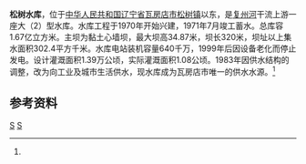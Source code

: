 {{Infobox Reservoir 
|name = 松树水库
|nickname =
|image = 
|image_caption = 
|map = 
|map_caption = 
|pushpin_map = China Liaoning
|pushpin_map_caption = 松树水库在辽宁的位置
|code =BBB40000212
|class = 大（2）型水库
|location_of_reservoir = 
|location_of_dam =[[辽宁省|辽宁省]][[瓦房店市|瓦房店市]][[松树镇_(瓦房店市)|松树镇]]
|inflow =复州河
|outflow =[[复州河|复州河]]
|catchment_area =302.4
|reservoir_area =
|mean_depth = 
|maximum_depth = 
|flood_level = 
|normal_water_level =
|dead_water_level = 
|water_quality = 
|island = 
|maximum_storage_capacity = 1.67亿
|normal_storage_capacity =
|type_of_dam =黏土心墙坝
|elevation_of_dam =
|height_of_dam =34.87
|length_of_dam =320
|width_of_dam =
|installed_capacity =640千瓦
|irrigated_area =1.08万公顷
|start = 1970年
|complete = 1971年7月
|cost = 
|emigrate =
|latd = 39
|latm = 49
|lats = 11.4
|latNS =N 
|longd = 122
|longm = 07
|longs =42.8
|longEW = E
|website = 
|footnotes = <ref name="中国河湖大典">{{cite book zh |author=《[[中国河湖大典|中国河湖大典]]》编纂委员会 |title=《中国河湖大典·黑龙江、辽河卷》 |format=M |edition=1 |location=北京 |publisher=中国水利水电出版社 |date=2014年4月 |pages=346页 |id= ISBN 978-7-5170-1950-3}}</ref>
}}
'''松树水库'''，位于[[中华人民共和国|中华人民共和国]][[辽宁省|辽宁省]][[瓦房店市|瓦房店市]][[松树镇_(瓦房店市)|松树镇]]以东，是[[复州河|复州河]]干流上游一座大（2）型水库。水库工程于1970年开始兴建，1971年7月竣工蓄水。总库容1.67亿立方米。主坝为黏土心墙坝，最大坝高34.87米，坝长320米，坝址以上集水面积302.4平方千米。水库电站装机容量640千万，1999年后因设备老化而停止发电。设计灌溉面积1.39万公顷，实际灌溉面积1.08公顷。1983年因供水结构的调整，改为向工业及城市生活供水，现水库成为瓦房店市唯一的供水水源。<ref name="中国河湖大典"/>

==参考资料==
{{reflist}}
[[Category:辽宁水库|S]]
[[Category:瓦房店市|S]]